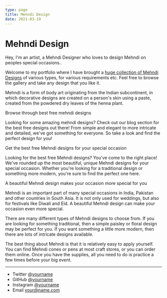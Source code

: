 ```yaml
---
type: page
title: Mehndi Design
date: 2021-03-19
---
```


# Mehndi Design

Hey, I'm an artist, a Mehndi Designer who loves to design Mehndi on peoples special occasions..

Welcome to my portfolio where I have brought a [huge collection of Mehndi Designs](https://mehndidesign.io/) of various types, for various requirements etc. Feel free to browse the gallery and take any design that you like it.


Mehndi is a form of body art originating from the Indian subcontinent, in which decorative designs are created on a person's skin using a paste, created from the powdered dry leaves of the henna plant.

Browse through best free mehndi designs

Looking for some amazing mehndi designs? Check out our blog section for the best free designs out there! From simple and elegant to more intricate and detailed, we've got something for everyone. So take a look and find the perfect design for you!

Get the best free Mehndi designs for your special occasion

Looking for the best free Mehndi designs? You've come to the right place! We've rounded up the most beautiful, unique Mehndi designs for your special occasion. Whether you're looking for a traditional design or something more modern, you're sure to find the perfect one here.

A beautiful Mehndi design makes your occasion more special for you

Mehndi is an important part of many special occasions in India, Pakistan and other countries in South Asia. It is not only used for weddings, but also for festivals like Diwali and Eid. A beautiful Mehndi design can make your occasion even more special.

There are many different types of Mehndi designs to choose from. If you are looking for something traditional, then a simple paisley or floral design may be perfect for you. If you want something a little more modern, then there are lots of intricate designs available.

The best thing about Mehndi is that it is relatively easy to apply yourself. You can find Mehndi cones or pens at most craft stores, or you can order them online. Once you have the supplies, all you need to do is practice a few times before your big event.

---

- Twitter [@yourname](https://twitter.com/yourname)
- GitHub [@yourname](https://github.com/yourname)
- Instagram [@yourname](https://instagram.com/yourname)
- Email your@name.com
